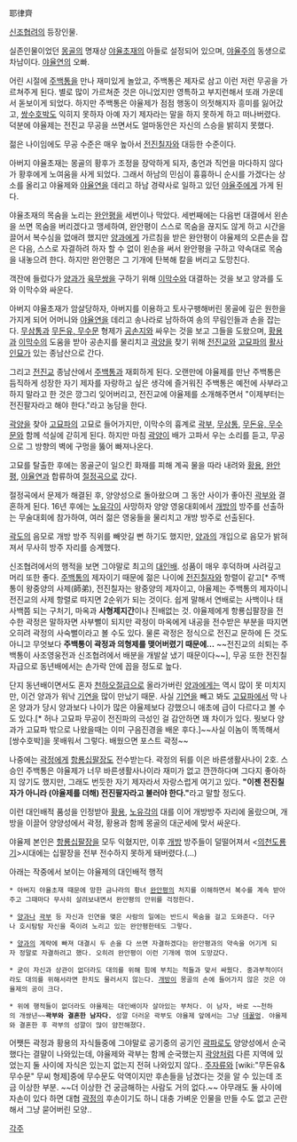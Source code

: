 耶律齊

[[신조협려]]의 등장인물.

실존인물이었던 [[몽골]]의 명재상 [[야율초재]]의 아들로 설정되어 있으며, [[야율주]]의 동생으로 차남이다. [[야율연]]의 오빠.

어린 시절에 [[주백통]]을 만나 재미있게 놀았고, 주백통은 제자로 삼고 이런 저런 무공을 가르쳐주게 된다. 별로 많이 가르쳐준 것은 아니었지만 영특하고 부지런해서 또래 가운데서 돋보이게 되었다. 하지만 주백통은 야율제가 점점 행동이 의젓해지자 흥미를 잃어갔고, [[쌍수호박]]도 익히지 못하자 아예 자기 제자라는 말을 하지 못하게 하고 떠나버렸다. 덕분에 야율제는 전진교 무공을 쓰면서도 얼마동안은 자신의 스승을 밝히지 못했다.

젊은 나이임에도 무공 수준은 매우 높아서 [[전진칠자]]와 대등한 수준이다.

아버지 야율초재는 몽골의 황후가 조정을 장악하게 되자, 충언과 직언을 마다하지 않다가 황후에게 노여움을 사게 되었다. 그래서 하남의 민심이 흉흉하니 순시를 가겠다는 상소를 올리고 야율제와 [[야율연]]을 데리고 하남 경략사로 일하고 있던 [[야율주]]에게 가게 된다.

야율초재의 목숨을 노리는 [[완안평]]을 세번이나 막았다. 세번째에는 다음번 대결에서 왼손을 쓰면 목숨을 버리겠다고 맹세하여, 완안평이 스스로 목숨을 끊지도 않게 하고 시간을 끌어서 복수심을 없애려 했지만 [[양과]]에게 가르침을 받은 완안평이 야율제의 오른손을 잡은 다음, 스스로 자결하려 하자 할 수 없이 왼손을 써서 완안평을 구하고 약속대로 목숨을 내놓으려 한다. 하지만 완안평은 그 기개에 탄복해 칼을 버리고 도망친다.

객잔에 들렀다가 [[양과]]가 [[육무쌍]]을 구하기 위해 [[이막수]]와 대결하는 것을 보고 양과를 도와 이막수와 싸운다.

아버지 야율초재가 암살당하자, 아버지를 이용하고 토사구팽해버린 몽골에 깊은 원한을 가지게 되어 어머니와 [[야율연]]을 데리고 송나라로 남하하여 송의 무림인들과 손을 잡는다. [[무삼통]]과 [[무돈유, 무수문]] 형제가 [[공손지]]와 싸우는 것을 보고 그들을 도왔으며, [[황용]]과 [[이막수]]의 도움을 받아 공손지를 물리치고 [[곽양]]을 찾기 위해 [[전진교]]와 [[고묘파]]의 [[활사인묘]]가 있는 종남산으로 간다.

그리고 [[전진교]] 종남산에서 [[주백통]]과 재회하게 된다. 오랜만에 야율제를 만난 주백통은 듬직하게 성장한 자기 제자를 자랑하고 싶은 생각에 즐거워진 주백통은 예전에 사부라고 하지 말라고 한 것은 깡그리 잊어버리고, 전진교에 야율제를 소개해주면서 "이제부터는 전진팔자라고 해야 한다."라고 농담을 한다.

[[곽양]]을 찾아 [[고묘파]]의 고묘로 들어가지만, 이막수의 흉계로 [[곽부]], [[무삼통]], [[무돈유, 무수문]]와 함께 석실에 갇히게 된다. 하지만 마침 [[곽양]]이 배가 고파서 우는 소리를 듣고, 무공으로 그 방향의 벽에 구멍을 뚫어 빠져나온다.

고묘를 탈출한 후에는 몽골군이 일으킨 화재를 피해 계곡 물을 따라 내려와 [[황용]], [[완안평]], [[야율연]]과 합류하여 [[절정곡]]으로 갔다.

절정곡에서 문제가 해결된 후, 양양성으로 돌아왔으며 그 동안 사이가 좋아진 [[곽부]]와 결혼하게 된다. 16년 후에는 [[노유각]]이 사망하자 양양 영웅대회에서 [[개방]]의 방주를 선출하는 무술대회에 참가하여, 여러 젊은 영웅들을 물리치고 개방 방주로 선출된다.

[[곽도]]의 음모로 개방 방주 직위를 빼앗길 뻔 하기도 했지만, [[양과]]의 개입으로 음모가 밝혀져서 무사히 방주 자리를 승계했다.

신조협려에서의 행적을 보면 그야말로 최고의 [[대인배]]. 성품이 매우 후덕하며 사려깊고 머리 또한 좋다. [[주백통]]의 제자이기 때문에 젊은 나이에 [[전진칠자]]와 항렬이 같고[* 주백통이 왕중양의 사제(師弟), 전진칠자는 왕중양의 제자이고, 야율제는 주백통의 제자이니 전진교의 사제 항렬로 따지면 2순위가 되는 것이다. 쉽게 말해서 연배로는 사백이나 태사백쯤 되는 구처기, 마옥과 '''사형제지간'''이나 진배없는 것. 야율제에게 항룡십팔장을 전수한 곽정은 말하자면 사부뻘이 되지만 곽정이 마옥에게 내공을 전수받은 부분을 따지면 오히려 곽정의 사숙뻘이라고 볼 수도 있다. 물론 곽정은 정식으로 전진교 문하에 든 것도 아니고 무엇보다 '''주백통이 곽정과 의형제를 맺어버렸기 때문에...''' ~~전진교의 쇠퇴는 주백통이 사조영웅전과 신조협려에서 배분을 개발살 냈기 때문이다~~], 무공 또한 전진칠자급으로 동년배에서는 손가락 안에 꼽을 정도로 높다.

단지 동년배이면서도 혼자 [[천하오절]]급으로 올라가버린 [[양과]]에게는 역시 많이 못 미치지만, 이건 양과가 워낙 [[기연]]을 많이 만났기 때문. 사실 [[기연]]을 빼고 봐도 [[고묘파]]에서 막 나온 양과가 당시 양과보다 나이가 많은 야율제보다 강했으니 애초에 급이 다르다고 볼 수도 있다.[* 허나 고묘파 무공이 전진파의 극성인 걸 감안하면 꽤 차이가 있다. 뭣보다 양과가 고묘파 밖으로 나왔을때는 이미 구음진경을 배운 후다.]~~사실 이놈이 똑똑해서 [쌍수호박]을 못배워서 그렇다. 배웠으면 포스트 곽정~~

나중에는 [[곽정]]에게 [[항룡십팔장]]도 전수받는다. 곽정의 뒤를 이은 바른생활사나이 2호. 스승인 주백통은 야율제가 너무 바른생활사나이라 재미가 없고 깐깐하다며 그다지 좋아하지 않기도 했지만, 그래도 번듯한 자기 제자라서 자랑스럽게 여기고 있다. '''"이젠 전진칠자가 아니라 (야율제를 더해) 전진팔자라고 불러야 한다."'''라고 말할 정도다.

이런 대인배적 품성을 인정받아 [[황용]], [[노유각]]의 대를 이어 개방방주 자리에 올랐으며, 개방을 이끌어 양양성에서 곽정, 황용과 함께 몽골의 대군세에 맞서 싸운다. 

야율제 본인은 [[항룡십팔장]]을 모두 익혔지만, 이후 [[개방]] 방주들이 덜떨어져서 <[[의천도룡기]]>시대에는 십팔장을 전부 전수하지 못하게 돼버렸다.(…)

아래는 작중에서 보이는 야율제의 대인배적 행적

 * 아버지 야율초재 때문에 망한 금나라의 황녀 [[완안평]]의 처지를 이해하면서 복수를 계속 받아주고 그때마다 무사히 살려보내면서 완안평의 안위를 걱정한다.

 * [[양과]]나 [[곽부]] 등 자신과 인연을 맺은 사람의 일에는 반드시 목숨을 걸고 도와준다. 더구나 호시탐탐 자신을 죽이려 노리고 있는 완안평한테도 그렇다.

 * [[양과]]의 계략에 빠져 대결시 두 손을 다 쓰면 자결하겠다는 완안평과의 약속을 어기게 되자 정말로 자결하려고 했다. 오히려 완안평이 이런 기개에 꺾여 도망갔다.

 * 굳이 자신과 상관이 없더라도 대의를 위해 힘에 부치는 적들과 맞서 싸웠다. 중과부적이더라도 대의를 위해서라면 한치도 물러서지 않는다. [[개방]]이 몽골의 손에 들어가지 않은 것은 야율제의 공이 크다.

 * 위에 행적들이 없더라도 야율제는 대인배이자 살아있는 부처다. 이 남자, 바로 ~~천하의 개쌍년~~'''곽부와 결혼한 남자다.''' 성깔 더러운 곽부도 야율제 앞에서는 그냥 [[데꿀멍]]. 야율제와 결혼한 후 곽부의 성깔이 많이 얌전해졌다.

어쨋든 곽정과 황용의 자식들중에 그야말로 공기중의 공기인 [[곽파로]]도 양양성에서 순국했다는 결말이 나와있는데, 야율제와 곽부는 함께 순국했는지 [[곽양]]처럼 다른 지역에 있었는지 둘 사이에 자식은 있는지 없는지 전혀 나와있지 않다.. [[주자류]]와 [wiki:"무돈유&무수문" 무씨 형제]중에 무수문도 악역이지만 후손들을 남겼다는 것을 알 수 있는데 조금 이상한 부분. ~~더 이상한 건 궁금해하는 사람도 거의 없다.~~ 아무래도 둘 사이에 자손이 있다 하면 대협 [[곽정]]의 후손이기도 하니 대충 가벼운 인물을 만들 수도 없고 곤란해서 그냥 묻어버린 모양..

[[각주]]
